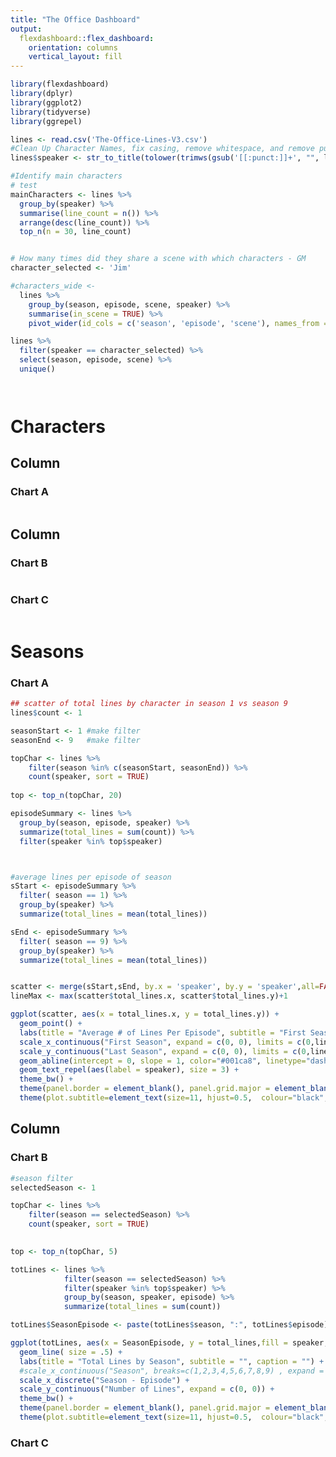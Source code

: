 ```yaml
---
title: "The Office Dashboard"
output: 
  flexdashboard::flex_dashboard:
    orientation: columns
    vertical_layout: fill
---
```


```r
library(flexdashboard)
library(dplyr)
library(ggplot2)
library(tidyverse)
library(ggrepel)

lines <- read.csv('The-Office-Lines-V3.csv')
#Clean Up Character Names, fix casing, remove whitespace, and remove punctuation
lines$speaker <- str_to_title(tolower(trimws(gsub('[[:punct:]]+', "", lines$speaker))))

#Identify main characters
# test
mainCharacters <- lines %>% 
  group_by(speaker) %>%
  summarise(line_count = n()) %>%
  arrange(desc(line_count)) %>%
  top_n(n = 30, line_count)


# How many times did they share a scene with which characters - GM
character_selected <- 'Jim'

#characters_wide <-  
  lines %>% 
    group_by(season, episode, scene, speaker) %>%
    summarise(in_scene = TRUE) %>%
    pivot_wider(id_cols = c('season', 'episode', 'scene'), names_from = speaker, values_from = in_scene, values_fill = FALSE)

lines %>%
  filter(speaker == character_selected) %>%
  select(season, episode, scene) %>% 
  unique()




```

Characters {data-icon="fa-user-friends"}
===

Column {data-width=650}
-----------------------------------------------------------------------

### Chart A

```r


```

Column {data-width=350}
-----------------------------------------------------------------------

### Chart B

```r

```

### Chart C

```r

```










Seasons {data-icon="fa-tv"}
===

### Chart A

```r

## scatter of total lines by character in season 1 vs season 9
lines$count <- 1

seasonStart <- 1 #make filter
seasonEnd <- 9   #make filter

topChar <- lines %>% 
    filter(season %in% c(seasonStart, seasonEnd)) %>%
    count(speaker, sort = TRUE)
    
top <- top_n(topChar, 20)

episodeSummary <- lines %>% 
  group_by(season, episode, speaker) %>% 
  summarize(total_lines = sum(count)) %>%
  filter(speaker %in% top$speaker)



#average lines per episode of season
sStart <- episodeSummary %>% 
  filter( season == 1) %>%
  group_by(speaker) %>% 
  summarize(total_lines = mean(total_lines)) 

sEnd <- episodeSummary %>% 
  filter( season == 9) %>% 
  group_by(speaker) %>% 
  summarize(total_lines = mean(total_lines)) 


scatter <- merge(sStart,sEnd, by.x = 'speaker', by.y = 'speaker',all=FALSE) 
lineMax <- max(scatter$total_lines.x, scatter$total_lines.y)+1

ggplot(scatter, aes(x = total_lines.x, y = total_lines.y)) + 
  geom_point() + 
  labs(title = "Average # of Lines Per Episode", subtitle = "First Season vs Last Season", caption = "Excludes Michael since he was no longer on the show") + 
  scale_x_continuous("First Season", expand = c(0, 0), limits = c(0,lineMax)) + 
  scale_y_continuous("Last Season", expand = c(0, 0), limits = c(0,lineMax)) +
  geom_abline(intercept = 0, slope = 1, color="#001ca8", linetype="dashed", size=.4) +
  geom_text_repel(aes(label = speaker), size = 3) +
  theme_bw() + 
  theme(panel.border = element_blank(), panel.grid.major = element_blank(),panel.grid.minor =   element_blank(), axis.line = element_line(colour = "black")) +      theme(plot.title=element_text(size=18, hjust=.5, face="bold", colour="black", vjust=-1)) +
  theme(plot.subtitle=element_text(size=11, hjust=0.5,  colour="black", vjust=-1)) 


```

Column {data-width=350}
-----------------------------------------------------------------------

### Chart B

```r

#season filter
selectedSeason <- 1

topChar <- lines %>% 
    filter(season == selectedSeason) %>%
    count(speaker, sort = TRUE) 
    

top <- top_n(topChar, 5)

totLines <- lines %>%
            filter(season == selectedSeason) %>%  
            filter(speaker %in% top$speaker) %>% 
            group_by(season, speaker, episode) %>% 
            summarize(total_lines = sum(count)) 

totLines$SeasonEpisode <- paste(totLines$season, ":", totLines$episode) #get rid of space 

ggplot(totLines, aes(x = SeasonEpisode, y = total_lines,fill = speaker,group = speaker,color = speaker )) + 
  geom_line( size = .5) + 
  labs(title = "Total Lines by Season", subtitle = "", caption = "") + 
  #scale_x_continuous("Season", breaks=c(1,2,3,4,5,6,7,8,9) , expand = c(0, 0)) + 
  scale_x_discrete("Season - Episode") +
  scale_y_continuous("Number of Lines", expand = c(0, 0)) +
  theme_bw() + 
  theme(panel.border = element_blank(), panel.grid.major = element_blank(),panel.grid.minor =      element_blank(), axis.line = element_line(colour = "black")) +      theme(plot.title=element_text(size=18, hjust=.5, face="bold", colour="black", vjust=-1)) +
  theme(plot.subtitle=element_text(size=11, hjust=0.5,  colour="black", vjust=-1)) 


```

### Chart C

```r

```